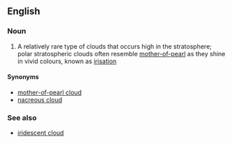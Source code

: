 ==English==

===Noun===
{{wikipedia}}
{{en-noun|head=[[polar]] [[stratospheric]] [[cloud]]}}

# {{context|meteorology|lang=en}} A relatively rare type of clouds that occurs high in the stratosphere; polar stratospheric clouds often resemble [[mother-of-pearl]] as they shine in vivid colours, known as [[irisation]]

====Synonyms====
* [[mother-of-pearl cloud]]
* [[nacreous cloud]]

===See also===
* [[iridescent cloud]]